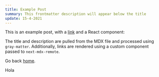```yaml
---
title: Example Post
summary: This frontmatter description will appear below the title
update: 15-4-2021
---
```


This is an example post, with a [link](https://nextjs.org) and a React component:

<TestComponent name='next-mdx-remote' />

The title and description are pulled from the MDX file and processed using `gray-matter`. Additionally, links are rendered using a custom component passed to `next-mdx-remote`.

Go back [home](/).

Hola
